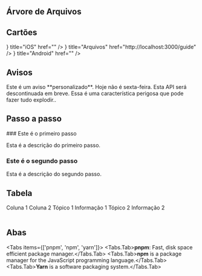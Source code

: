 
 
## Árvore de Arquivos

<FileTree>
  <FileTree.Folder name="content" defaultOpen>
    <FileTree.File name="_meta.js" />
    <FileTree.File name="contact.md" />
    <FileTree.File name="index.mdx" />
    <FileTree.Folder name="about">
      <FileTree.File name="_meta.js" />
      <FileTree.File name="legal.md" />
      <FileTree.File name="index.mdx" />
    </FileTree.Folder>
  </FileTree.Folder>
</FileTree>


## Cartões

<Cards>
  <Cards.Card
    icon={<IoLogoAppleAppstore />}
    title="iOS"
    href=""
  />
  <Cards.Card
    icon={<FaArchive />}
    title="Arquivos"
    href="http://localhost:3000/guide"
  />
    <Cards.Card
    icon={<BsAndroid2 />}
    title="Android"
    href=""
  />
</Cards>

## Avisos

<Callout emoji="👽">
  Este é um aviso **personalizado**.
</Callout>

<Callout type="info" emoji="ℹ️">
  Hoje não é sexta-feira.
</Callout>

<Callout type="warning" emoji="⚠️">
  Esta API será descontinuada em breve.
</Callout>

<Callout type="error" emoji="️🚫">
  Essa é uma característica perigosa que pode fazer tudo explodir..
</Callout>

## Passo a passo
<Steps>
### Este é o primeiro passo
 
Esta é a descrição do primeiro passo.
 
### Este é o segundo passo

Esta é a descrição do segundo passo.

</Steps>

## Tabela

<Table>
  <thead>
    <Table.Tr>
      <Table.Th>Coluna 1</Table.Th>
      <Table.Th>Coluna 2</Table.Th>
    </Table.Tr>
  </thead>
  <tbody>
    <Table.Tr>
      <Table.Td>Tópico 1</Table.Td>
      <Table.Td>Informação 1</Table.Td>
    </Table.Tr>
    <Table.Tr>
      <Table.Td>Tópico 2</Table.Td>
      <Table.Td>Informação 2</Table.Td>
    </Table.Tr>
  </tbody>
</Table>

## Abas

<Tabs items={['pnpm', 'npm', 'yarn']}>
  <Tabs.Tab>**pnpm**: Fast, disk space efficient package manager.</Tabs.Tab>
  <Tabs.Tab>**npm** is a package manager for the JavaScript programming language.</Tabs.Tab>
  <Tabs.Tab>**Yarn** is a software packaging system.</Tabs.Tab>
</Tabs>


  